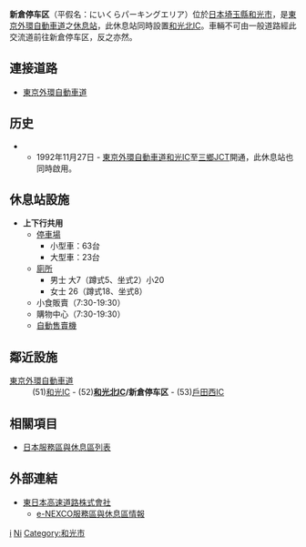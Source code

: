 {{日本公路設施
|設施名稱 = 新倉停车区
|色 = 
|圖像 = Niikura-PA.JPG
|pxl = 
|圖像簡介 = 
|公路名稱1 = [[東京外環自動車道|東京外環自動車道]]
|IC編號1 = 
|收費站編號1 = 
|記號1 = 新倉
|起點1 = [[大泉JCT|大泉JCT]]/[[大泉IC|IC]]
|距離1 = 5.5
|上一設施1 = [[和光IC|和光IC]]
|上一設施距離1 = 2.1
|下一設施1 = [[戶田西IC|戶田西IC]]
|下一設施距離1 = 2.1
|連接道路 = 
|啟用日期 = 1992年11月27日
|停用日期 = 
|流量 =
|智能IC =
|上行營業時間 = 7:00-20:00
|上行油站 = 
|上行油站營業時間 = 
|下行營業時間 = 7:00-20:00
|下行油站 = 
|下行油站營業時間 =
|郵政編碼 = 351-0115
|所在地 = {{JPN}}[[埼玉縣|埼玉縣]][[和光市|和光市]]新倉四丁目
|坐標 = {{coord|35|48|3.52|N|139|37|10.08|E}}
|備註 = 此休息站同時設置[[和光北IC|和光北IC]]。
}}
'''新倉停车区'''（平假名：にいくらパーキングエリア）位於[[日本|日本]][[埼玉縣|埼玉縣]][[和光市|和光市]]，是[[東京外環自動車道|東京外環自動車道]]之[[休息站|休息站]]，此休息站同時設置[[和光北IC|和光北IC]]。車輛不可由一般道路經此交流道前往新倉停车区，反之亦然。

== 連接道路 ==
* [[東京外環自動車道|東京外環自動車道]]

== 历史 ==
**1992年11月27日 - [[東京外環自動車道|東京外環自動車道]][[和光IC|和光IC]]至[[三鄉JCT|三鄉JCT]]開通，此休息站也同時啟用。

==休息站設施==
*'''上下行共用'''
**[[停車場|停車場]]
***小型車：63台
***大型車：23台
**[[廁所|廁所]]
***男士 大7（蹲式5、坐式2）小20
***女士 26（蹲式18、坐式8）
**小食販賣（7:30-19:30）
**購物中心（7:30-19:30）
**[[自動售賣機|自動售賣機]]

== 鄰近設施 ==
; [[東京外環自動車道|東京外環自動車道]]
: (51)[[和光IC|和光IC]] - (52)'''[[和光北IC|和光北IC]]/新倉停车区''' - (53)[[戶田西IC|戶田西IC]]

== 相關項目 ==
* [[日本服務區與休息區列表|日本服務區與休息區列表]]

== 外部連結 ==
* [http://www.e-nexco.co.jp/ 東日本高速道路株式會社] {{Wayback|url=http://www.e-nexco.co.jp/ |date=20140203074239 }}
** [https://web.archive.org/web/20101130163046/http://www.driveplaza.com/dp/SapaTop e-NEXCO服務區與休息區情報]

{{東京外環自動車道}}

[[Category:日本服務區與休息區_Ni|i]]
[[Category:埼玉縣服務區與休息區|Ni]]
[[Category:和光市|Category:和光市]]